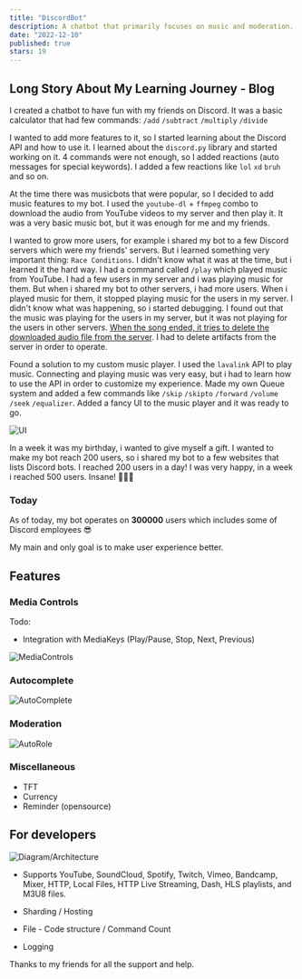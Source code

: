 ```yaml
---
title: "DiscordBot"
description: A chatbot that primarily focuses on music and moderation. Highly customizable and easy to use.
date: "2022-12-10"
published: true
stars: 19
---
```


## Long Story About My Learning Journey - Blog

I created a chatbot to have fun with my friends on Discord. It was a basic calculator that had few commands: `/add` `/subtract` `/multiply` `/divide`

I wanted to add more features to it, so I started learning about the Discord API and how to use it. I learned about the `discord.py` library and started working on it. 4 commands were not enough, so I added reactions (auto messages for special keywords). I added a few reactions like `lol` `xd` `bruh` and so on.

At the time there was musicbots that were popular, so I decided to add music features to my bot. I used the `youtube-dl` + `ffmpeg` combo to download the audio from YouTube videos to my server and then play it. It was a very basic music bot, but it was enough for me and my friends.

I wanted to grow more users, for example i shared my bot to a few Discord servers which were my friends' servers. But i learned something very important thing: `Race Conditions`. I didn't know what it was at the time, but i learned it the hard way. I had a command called `/play` which played music from YouTube. I had a few users in my server and i was playing music for them. But when i shared my bot to other servers, i had more users. When i played music for them, it stopped playing music for the users in my server. I didn't know what was happening, so i started debugging. I found out that the music was playing for the users in my server, but it was not playing for the users in other servers. <u>When the song ended, it tries to delete the downloaded audio file from the server</u>. I had to delete artifacts from the server in order to operate. 

Found a solution to my custom music player. I used the `lavalink` API to play music. Connecting and playing music was very easy, but i had to learn how to use the API in order to customize my experience. Made my own Queue system and added a few commands like `/skip` `/skipto` `/forward` `/volume` `/seek` `/equalizer`. Added a fancy UI to the music player and it was ready to go.

![UI]()

In a week it was my birthday, i wanted to give myself a gift. I wanted to make my bot reach 200 users, so i shared my bot to a few websites that lists Discord bots. I reached 200 users in a day! I was very happy, in a week i reached 500 users. Insane! 🎊🎉🥳

### Today

As of today, my bot operates on **300000** users which includes some of Discord employees 😎

My main and only goal is to make user experience better.

## Features

### Media Controls

Todo: 
- Integration with MediaKeys (Play/Pause, Stop, Next, Previous)

![MediaControls]()

### Autocomplete

![AutoComplete]()


### Moderation

![AutoRole]()

### Miscellaneous

- TFT
- Currency
- Reminder (opensource)


## For developers

![Diagram/Architecture]()

- Supports YouTube, SoundCloud, Spotify, Twitch, Vimeo, Bandcamp, Mixer, HTTP, Local Files, HTTP Live Streaming, Dash, HLS playlists, and M3U8 files.

- Sharding / Hosting

- File - Code structure / Command Count

- Logging

Thanks to my friends for all the support and help.  